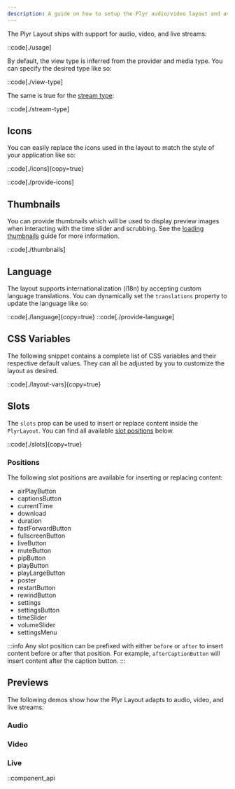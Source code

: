 ```yaml
---
description: A guide on how to setup the Plyr audio/video layout and available customization options.
---
```



The Plyr Layout ships with support for audio, video, and live streams:

::code[./usage]

By default, the view type is inferred from the provider and media type. You can specify the desired
type like so:

::code[./view-type]

The same is true for the [stream type][stream-type]:

::code[./stream-type]

[stream-type]: /docs/player/core-concepts/loading#stream-type

## Icons

You can easily replace the icons used in the layout to match the style of your application like
so:

::code[./icons]{copy=true}

::code[./provide-icons]

## Thumbnails

You can provide thumbnails which will be used to display preview images when interacting with
the time slider and scrubbing. See the [loading thumbnails][loading-thumbnails] guide
for more information.

::code[./thumbnails]

[loading-thumbnails]: /docs/player/core-concepts/loading#thumbnails

## Language

The layout supports internationalization (i18n) by accepting custom language
translations. You can dynamically set the `translations` property to update the language like so:

::code[./language]{copy=true}
::code[./provide-language]

## CSS Variables

The following snippet contains a complete list of CSS variables and their respective default values.
They can all be adjusted by you to customize the layout as desired.

::code[./layout-vars]{copy=true}

## Slots

The `slots` prop can be used to insert or replace content inside the `PlyrLayout`. You can
find all available [slot positions](#positions) below.

::code[./slots]{copy=true}

### Positions

The following slot positions are available for inserting or replacing content:

- airPlayButton
- captionsButton
- currentTime
- download
- duration
- fastForwardButton
- fullscreenButton
- liveButton
- muteButton
- pipButton
- playButton
- playLargeButton
- poster
- restartButton
- rewindButton
- settings
- settingsButton
- timeSlider
- volumeSlider
- settingsMenu

:::info
Any slot position can be prefixed with either `before` or `after` to insert content before or
after that position. For example, `afterCaptionButton` will insert content after the caption
button.
:::

## Previews

The following demos show how the Plyr Layout adapts to audio, video, and live streams:

### Audio

<MediaPlayer type="audio" layout="plyr" client:load />

### Video

<MediaPlayer type="video" layout="plyr" client:load />

### Live

<MediaPlayer type="live" layout="plyr" client:load />

::component_api
